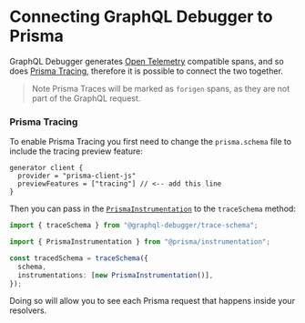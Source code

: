 # Connecting GraphQL Debugger to Prisma

GraphQL Debugger generates [Open Telemetry](https://opentelemetry.io/) compatible spans, and so does [Prisma Tracing](https://www.prisma.io/docs/orm/prisma-client/observability-and-logging/opentelemetry-tracing), therefore it is possible to connect the two together.


> Note Prisma Traces will be marked as `forigen` spans, as they are not part of the GraphQL request.

### Prisma Tracing

To enable Prisma Tracing you first need to change the `prisma.schema` file to include the tracing preview feature:

```prisma
generator client {
  provider = "prisma-client-js"
  previewFeatures = ["tracing"] // <-- add this line
}
```

Then you can pass in the [`PrismaInstrumentation`](https://www.npmjs.com/package/@prisma/instrumentation) to the `traceSchema` method:

```ts
import { traceSchema } from "@graphql-debugger/trace-schema";

import { PrismaInstrumentation } from "@prisma/instrumentation";

const tracedSchema = traceSchema({
  schema,
  instrumentations: [new PrismaInstrumentation()],
});
```

Doing so will allow you to see each Prisma request that happens inside your resolvers.